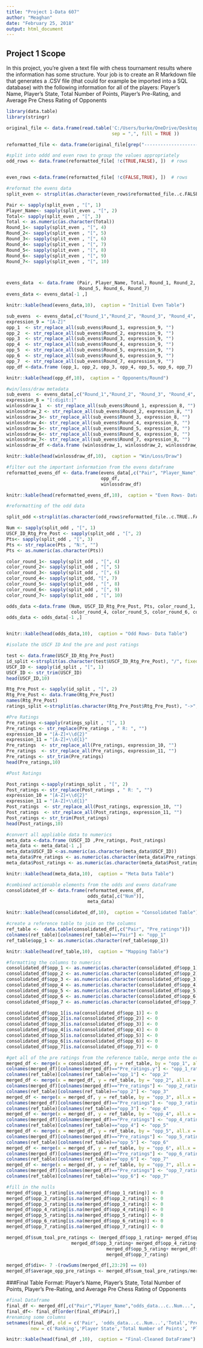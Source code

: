 ---
title: "Project 1-Data 607"
author: "Meaghan"
date: "February 25, 2018"
output: html_document
---
## Project 1 Scope

In this project, you’re given a text file with chess tournament results where the information has some structure. Your
job is to create an R Markdown file that generates a .CSV file (that could for example be imported into a SQL database) with the following information for all of the players:
Player’s Name, Player’s State, Total Number of Points, Player’s Pre-Rating, and Average Pre Chess Rating of Opponents

```{r, message=FALSE}
library(data.table)
library(stringr)

original_file <- data.frame(read.table('C:/Users/burke/OneDrive/Desktop/Data 607/tournamentinfo_project1.txt', 
									   sep = ",", fill = TRUE ))

reformatted_file <- data.frame(original_file[grep("-----------------------------------------------------------------------------------------", original_file$V1, invert = TRUE) , ])
```







```{r}
#split into oddd and even rows to group the values appropriately
odd_rows <- data.frame(reformatted_file[ !c(TRUE,FALSE), ])  # rows


even_rows <-data.frame(reformatted_file[ !c(FALSE,TRUE), ])  # rows

```


```{r results = 'asis'}
#reformat the evens data 
split_even <- strsplit(as.character(even_rows$reformatted_file..c.FALSE..TRUE....), "|", fixed = TRUE)

Pair <- sapply(split_even , "[", 1)
Player_Name<- sapply(split_even , "[", 2)
Total<- sapply(split_even , "[", 3)
Total <- as.numeric(as.character(Total))
Round_1<- sapply(split_even , "[", 4)
Round_2<- sapply(split_even , "[", 5)
Round_3<- sapply(split_even , "[", 6)
Round_4<- sapply(split_even , "[", 7)
Round_5<- sapply(split_even , "[", 8)
Round_6<- sapply(split_even , "[", 9)
Round_7<- sapply(split_even , "[", 10)



evens_data  <- data.frame (Pair, Player_Name, Total, Round_1, Round_2, Round_3, Round_4,
						   Round_5, Round_6, Round_7)
evens_data <- evens_data[-1 ,]

knitr::kable(head(evens_data,10),  caption = "Initial Even Table")
```

```{r results = 'asis'}
sub_evens  <- evens_data[,c("Round_1","Round_2", "Round_3", "Round_4", "Round_5", "Round_6", "Round_7")]
expression_9 = "[A-Z]"
opp_1  <- str_replace_all(sub_evens$Round_1, expression_9, "")
opp_2  <- str_replace_all(sub_evens$Round_2, expression_9, "")
opp_3  <- str_replace_all(sub_evens$Round_3, expression_9, "")
opp_4  <- str_replace_all(sub_evens$Round_4, expression_9, "")
opp_5  <- str_replace_all(sub_evens$Round_5, expression_9, "")
opp_6  <- str_replace_all(sub_evens$Round_6, expression_9, "")
opp_7  <- str_replace_all(sub_evens$Round_7, expression_9, "")
opp_df <-data.frame (opp_1, opp_2, opp_3, opp_4, opp_5, opp_6, opp_7)

knitr::kable(head(opp_df,10),  caption = " Opponents/Round")
```
```{r results = 'asis'}
#win/loss/draw metadata
sub_evens  <- evens_data[,c("Round_1","Round_2", "Round_3", "Round_4", "Round_5", "Round_6", "Round_7")]
expression_8 = "[:digit:]"
winlossdraw_1  <- str_replace_all(sub_evens$Round_1, expression_8, "")
winlossdraw_2 <- str_replace_all(sub_evens$Round_2, expression_8, "")
winlossdraw_3<- str_replace_all(sub_evens$Round_3, expression_8, "")
winlossdraw_4<- str_replace_all(sub_evens$Round_4, expression_8, "")
winlossdraw_5<- str_replace_all(sub_evens$Round_5, expression_8, "")
winlossdraw_6<- str_replace_all(sub_evens$Round_6, expression_8, "")
winlossdraw_7<- str_replace_all(sub_evens$Round_7, expression_8, "")
winlossdraw_df <-data.frame (winlossdraw_1, winlossdraw_2, winlossdraw_3, winlossdraw_4, winlossdraw_5, winlossdraw_6, winlossdraw_7)

knitr::kable(head(winlossdraw_df,10),  caption = "Win/Loss/Draw")
```
```{r results = 'asis'}
#filter out the important information from the evens dataframe 
reformatted_evens_df <- data.frame(evens_data[,c("Pair", "Player_Name", "Total")],
								   opp_df,
								   winlossdraw_df)

knitr::kable(head(reformatted_evens_df,10),  caption = "Even Rows- Data Table")

```




```{r results = 'asis'}
#reformatting of the odd data 

split_odd <-strsplit(as.character(odd_rows$reformatted_file..c.TRUE..FALSE...), "|", fixed = TRUE)

Num <- sapply(split_odd , "[", 1)
USCF_ID_Rtg_Pre_Post <- sapply(split_odd , "[", 2)
Pts<- sapply(split_odd , "[", 3)
Pts <- str_replace(Pts , "N:", "")
Pts <- as.numeric(as.character(Pts))

color_round_1<- sapply(split_odd , "[", 4)
color_round_2<- sapply(split_odd , "[", 5)
color_round_3<- sapply(split_odd , "[", 6)
color_round_4<- sapply(split_odd, "[", 7)
color_round_5<- sapply(split_odd , "[", 8)
color_round_6<- sapply(split_odd , "[", 9)
color_round_7<- sapply(split_odd , "[", 10)

odds_data <-data.frame (Num, USCF_ID_Rtg_Pre_Post, Pts, color_round_1, color_round_2, color_round_3, 
						color_round_4, color_round_5, color_round_6, color_round_7)
odds_data <- odds_data[-1 ,]


knitr::kable(head(odds_data,10),  caption = "Odd Rows- Data Table")
```




```{r}

#isolate the USCF ID And the pre and post ratings 

test <- data.frame(USCF_ID_Rtg_Pre_Post)
id_split <-strsplit(as.character(test$USCF_ID_Rtg_Pre_Post), "/", fixed = TRUE)
USCF_ID <- sapply(id_split , "[", 1)
USCF_ID <- str_trim(USCF_ID)
head(USCF_ID,10)
```






```{r}
Rtg_Pre_Post <- sapply(id_split , "[", 2)
Rtg_Pre_Post <- data.frame(Rtg_Pre_Post)
names(Rtg_Pre_Post)
ratings_split <-strsplit(as.character(Rtg_Pre_Post$Rtg_Pre_Post), "->", fixed = TRUE)

#Pre Ratings
Pre_ratings <-sapply(ratings_split , "[", 1)
Pre_ratings <- str_replace(Pre_ratings , " R: ", "")
expression_10 = "[A-Z]+\\d{2}"
expression_11 = "[A-Z]+\\d{1}"
Pre_ratings  <- str_replace_all(Pre_ratings, expression_10, "")
Pre_ratings  <- str_replace_all(Pre_ratings, expression_11, "")
Pre_ratings <- str_trim(Pre_ratings)
head(Pre_ratings,10)
```

```{r}
#Post Ratings 

Post_ratings <-sapply(ratings_split , "[", 2)
Post_ratings <- str_replace(Post_ratings , " R: ", "")
expression_10 = "[A-Z]+\\d{2}"
expression_11 = "[A-Z]+\\d{1}"
Post_ratings  <- str_replace_all(Post_ratings, expression_10, "")
Post_ratings  <- str_replace_all(Post_ratings, expression_11, "")
Post_ratings <- str_trim(Post_ratings)
head(Post_ratings,10)

```

```{r results = 'asis'}
#convert all appliable data to numerics 
meta_data <-data.frame (USCF_ID ,Pre_ratings, Post_ratings)
meta_data <- meta_data[-1 ,]
meta_data$USCF_ID <-as.numeric(as.character(meta_data$USCF_ID))
meta_data$Pre_ratings <- as.numeric(as.character(meta_data$Pre_ratings))
meta_data$Post_ratings <- as.numeric(as.character(meta_data$Post_ratings))

knitr::kable(head(meta_data,10),  caption = "Meta Data Table")
```
```{r results = 'asis'}
#combined actionable elements from the odds and evens dataframe  
consolidated_df <- data.frame(reformatted_evens_df,
							  odds_data[,c("Num")], 
							  meta_data)

knitr::kable(head(consolidated_df,10),  caption = "Consolidated Table")
```

```{r results = 'asis'}
#create a reference table to join on the columns
ref_table <-  data.table(consolidated_df[,c("Pair", "Pre_ratings")]) 
colnames(ref_table)[colnames(ref_table)=="Pair"] <- "opp_1" 
ref_table$opp_1 <- as.numeric(as.character(ref_table$opp_1))

knitr::kable(head(ref_table,10),  caption = "Mapping Table")

```

```{r}
#formatting the columns to numerics 
consolidated_df$opp_1 <- as.numeric(as.character(consolidated_df$opp_1))
consolidated_df$opp_2 <- as.numeric(as.character(consolidated_df$opp_2))
consolidated_df$opp_3 <- as.numeric(as.character(consolidated_df$opp_3))
consolidated_df$opp_4 <- as.numeric(as.character(consolidated_df$opp_4))
consolidated_df$opp_5 <- as.numeric(as.character(consolidated_df$opp_5))
consolidated_df$opp_6 <- as.numeric(as.character(consolidated_df$opp_6))
consolidated_df$opp_7 <- as.numeric(as.character(consolidated_df$opp_7))

consolidated_df$opp_1[is.na(consolidated_df$opp_1)] <- 0
consolidated_df$opp_2[is.na(consolidated_df$opp_2)] <- 0
consolidated_df$opp_3[is.na(consolidated_df$opp_3)] <- 0
consolidated_df$opp_4[is.na(consolidated_df$opp_4)] <- 0
consolidated_df$opp_5[is.na(consolidated_df$opp_5)] <- 0
consolidated_df$opp_6[is.na(consolidated_df$opp_6)] <- 0
consolidated_df$opp_7[is.na(consolidated_df$opp_7)] <- 0
```

```{r}
#get all of the pre ratings from the reference table, merge onto the original
merged_df <- merge(x = consolidated_df, y = ref_table, by = "opp_1", all.x = TRUE)
colnames(merged_df)[colnames(merged_df)=="Pre_ratings.y"] <- "opp_1_rating"
colnames(ref_table)[colnames(ref_table)=="opp_1"] <- "opp_2" 
merged_df <- merge(x = merged_df, y = ref_table, by = "opp_2", all.x = TRUE)
colnames(merged_df)[colnames(merged_df)=="Pre_ratings"] <- "opp_2_rating"
colnames(ref_table)[colnames(ref_table)=="opp_2"] <- "opp_3" 
merged_df <- merge(x = merged_df, y = ref_table, by = "opp_3", all.x = TRUE)
colnames(merged_df)[colnames(merged_df)=="Pre_ratings"] <- "opp_3_rating"
colnames(ref_table)[colnames(ref_table)=="opp_3"] <- "opp_4" 
merged_df <- merge(x = merged_df, y = ref_table, by = "opp_4", all.x = TRUE)
colnames(merged_df)[colnames(merged_df)=="Pre_ratings"] <- "opp_4_rating"
colnames(ref_table)[colnames(ref_table)=="opp_4"] <- "opp_5"
merged_df <- merge(x = merged_df, y = ref_table, by = "opp_5", all.x = TRUE)
colnames(merged_df)[colnames(merged_df)=="Pre_ratings"] <- "opp_5_rating"
colnames(ref_table)[colnames(ref_table)=="opp_5"] <- "opp_6"
merged_df <- merge(x = merged_df, y = ref_table, by = "opp_6", all.x = TRUE)
colnames(merged_df)[colnames(merged_df)=="Pre_ratings"] <- "opp_6_rating"
colnames(ref_table)[colnames(ref_table)=="opp_6"] <- "opp_7"
merged_df <- merge(x = merged_df, y = ref_table, by = "opp_7", all.x = TRUE)
colnames(merged_df)[colnames(merged_df)=="Pre_ratings"] <- "opp_7_rating"
colnames(ref_table)[colnames(ref_table)=="opp_6"] <- "opp_7"
```
```{r}
#fill in the nulls
merged_df$opp_1_rating[is.na(merged_df$opp_1_rating)] <- 0
merged_df$opp_2_rating[is.na(merged_df$opp_2_rating)] <- 0
merged_df$opp_3_rating[is.na(merged_df$opp_3_rating)] <- 0
merged_df$opp_4_rating[is.na(merged_df$opp_4_rating)] <- 0
merged_df$opp_5_rating[is.na(merged_df$opp_5_rating)] <- 0
merged_df$opp_6_rating[is.na(merged_df$opp_6_rating)] <- 0
merged_df$opp_7_rating[is.na(merged_df$opp_7_rating)] <- 0

```




```{r}
merged_df$sum_toal_pre_ratings <- (merged_df$opp_1_rating+ merged_df$opp_2_rating+
						merged_df$opp_3_rating+ merged_df$opp_4_rating+
									 merged_df$opp_5_rating+ merged_df$opp_6_rating+
									 merged_df$opp_7_rating)
```


```{r}
merged_df$div<- 7 -(rowSums(merged_df[,23:29] == 0))
merged_df$average_opp_pre_ratings <- merged_df$sum_toal_pre_ratings/merged_df$div

```
###Final Table
Format: Player’s Name, Player’s State, Total Number of Points, Player’s Pre-Rating, and Average Pre Chess Rating of Opponents 
```{r results = 'asis'}
#final Dataframe
final_df <- merged_df[,c("Pair","Player_Name","odds_data...c..Num...", "Total","Pre_ratings.x", "average_opp_pre_ratings" )]
final_df<- final_df[order(final_df$Pair),] 
#renaming some columns
setnames(final_df, old = c('Pair', 'odds_data...c..Num...','Total','Pre_ratings.x', 'average_opp_pre_ratings' ), 
         new = c('Ranking','Player State','Total Number of Points', 'Player Pre-Ranking','Average Opponent Pre-Ranking'))

knitr::kable(head(final_df ,10),  caption = "Final-Cleaned DataFrame")
```








